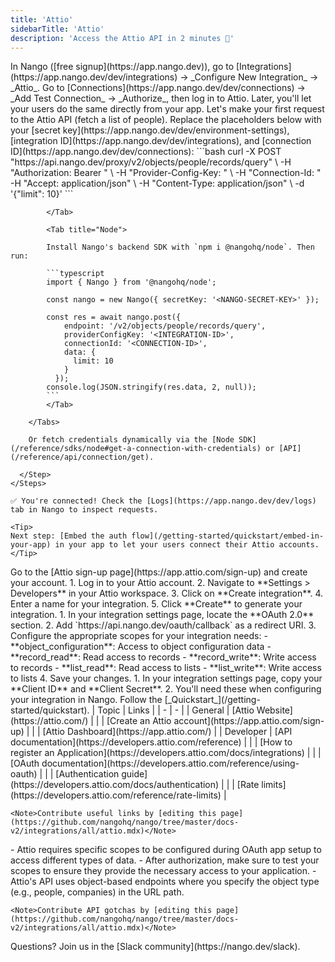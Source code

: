 ```yaml
---
title: 'Attio'
sidebarTitle: 'Attio'
description: 'Access the Attio API in 2 minutes 💨'
---
```


<Tabs>
  <Tab title="🚀 Quickstart">
    <Steps>
      <Step title="Create an integration">
        In Nango ([free signup](https://app.nango.dev)), go to [Integrations](https://app.nango.dev/dev/integrations) -> _Configure New Integration_ -> _Attio_.
      </Step>
      <Step title="Authorize Attio">
        Go to [Connections](https://app.nango.dev/dev/connections) -> _Add Test Connection_ -> _Authorize_, then log in to Attio. Later, you'll let your users do the same directly from your app.
      </Step>
      <Step title="Call the Attio API">
        Let's make your first request to the Attio API (fetch a list of people). Replace the placeholders below with your [secret key](https://app.nango.dev/dev/environment-settings), [integration ID](https://app.nango.dev/dev/integrations), and [connection ID](https://app.nango.dev/dev/connections):
        <Tabs>
            <Tab title="cURL">
                ```bash
                curl -X POST  "https://api.nango.dev/proxy/v2/objects/people/records/query" \
                  -H "Authorization: Bearer <NANGO-SECRET-KEY>" \
                  -H "Provider-Config-Key: <INTEGRATION-ID>" \
                  -H "Connection-Id: <CONNECTION-ID>"
                  -H "Accept: application/json" \
                  -H "Content-Type: application/json" \
                  -d '{"limit": 10}'
                ```

            </Tab>

            <Tab title="Node">

            Install Nango's backend SDK with `npm i @nangohq/node`. Then run:

            ```typescript
            import { Nango } from '@nangohq/node';

            const nango = new Nango({ secretKey: '<NANGO-SECRET-KEY>' });

            const res = await nango.post({
                endpoint: '/v2/objects/people/records/query',
                providerConfigKey: '<INTEGRATION-ID>',
                connectionId: '<CONNECTION-ID>',
                data: {
                  limit: 10
                }
              });
            console.log(JSON.stringify(res.data, 2, null));
            ```
            </Tab>

        </Tabs>

        Or fetch credentials dynamically via the [Node SDK](/reference/sdks/node#get-a-connection-with-credentials) or [API](/reference/api/connection/get).

      </Step>
    </Steps>

    ✅ You're connected! Check the [Logs](https://app.nango.dev/dev/logs) tab in Nango to inspect requests.

    <Tip>
    Next step: [Embed the auth flow](/getting-started/quickstart/embed-in-your-app) in your app to let your users connect their Attio accounts.
    </Tip>
  </Tab>
  <Tab title="🧑‍💻 OAuth app setup">
    <Steps>
      <Step title="Create an Attio account">
        Go to the [Attio sign-up page](https://app.attio.com/sign-up) and create your account.
      </Step>
      <Step title="Create a new integration">
        1. Log in to your Attio account.
        2. Navigate to **Settings > Developers** in your Attio workspace.
        3. Click on **Create integration**.
        4. Enter a name for your integration.
        5. Click **Create** to generate your integration.
      </Step>
      <Step title="Configure OAuth settings">
        1. In your integration settings page, locate the **OAuth 2.0** section.
        2. Add `https://api.nango.dev/oauth/callback` as a redirect URI.
        3. Configure the appropriate scopes for your integration needs:
           - **object_configuration**: Access to object configuration data
           - **record_read**: Read access to records
           - **record_write**: Write access to records
           - **list_read**: Read access to lists
           - **list_write**: Write access to lists
        4. Save your changes.
      </Step>
      <Step title="Obtain your OAuth credentials">
        1. In your integration settings page, copy your **Client ID** and **Client Secret**.
        2. You'll need these when configuring your integration in Nango.
      </Step>
      <Step title="Next">
        Follow the [_Quickstart_](/getting-started/quickstart).
      </Step>
    </Steps>
  </Tab>
  <Tab title="🔗 Useful links">
    | Topic | Links | 
    | - | - | 
    | General | [Attio Website](https://attio.com/) |
    | | [Create an Attio account](https://app.attio.com/sign-up) |
    | | [Attio Dashboard](https://app.attio.com/) |
    | Developer | [API documentation](https://developers.attio.com/reference) |
    | | [How to register an Application](https://developers.attio.com/docs/integrations) |
    | | [OAuth documentation](https://developers.attio.com/reference/using-oauth) |
    | | [Authentication guide](https://developers.attio.com/docs/authentication) |
    | | [Rate limits](https://developers.attio.com/reference/rate-limits) |

    <Note>Contribute useful links by [editing this page](https://github.com/nangohq/nango/tree/master/docs-v2/integrations/all/attio.mdx)</Note>
  </Tab>
  <Tab title="🚨 API gotchas">
    - Attio requires specific scopes to be configured during OAuth app setup to access different types of data.
    - After authorization, make sure to test your scopes to ensure they provide the necessary access to your application.
    - Attio's API uses object-based endpoints where you specify the object type (e.g., people, companies) in the URL path.

    <Note>Contribute API gotchas by [editing this page](https://github.com/nangohq/nango/tree/master/docs-v2/integrations/all/attio.mdx)</Note>
  </Tab>
</Tabs>

<Info>
    Questions? Join us in the [Slack community](https://nango.dev/slack).
</Info>
